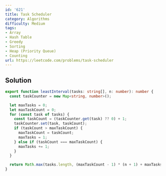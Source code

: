 ```yaml
---
id: '621'
title: Task Scheduler
category: Algorithms
difficulty: Medium
tags:
- Array
- Hash Table
- Greedy
- Sorting
- Heap (Priority Queue)
- Counting
url: https://leetcode.com/problems/task-scheduler
---
```


## Solution

```typescript filename="solution.ts" copy
export function leastInterval(tasks: string[], n: number): number {
  const taskCounter = new Map<string, number>();

  let maxTasks = 0;
  let maxTaskCount = 0;
  for (const task of tasks) {
    const taskCount = (taskCounter.get(task) ?? 0) + 1;
    taskCounter.set(task, taskCount);
    if (taskCount > maxTaskCount) {
      maxTaskCount = taskCount;
      maxTasks = 1;
    } else if (taskCount === maxTaskCount) {
      maxTasks += 1;
    }
  }

  return Math.max(tasks.length, (maxTaskCount - 1) * (n + 1) + maxTasks);
}
```

